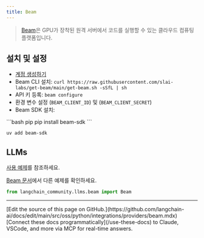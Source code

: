 ```yaml
---
title: Beam
---
```


>[Beam](https://www.beam.cloud/)은 GPU가 장착된 원격 서버에서 코드를 실행할 수 있는 클라우드 컴퓨팅 플랫폼입니다.


## 설치 및 설정

- [계정 생성하기](https://www.beam.cloud/)
- Beam CLI 설치: `curl https://raw.githubusercontent.com/slai-labs/get-beam/main/get-beam.sh -sSfL | sh`
- API 키 등록: `beam configure`
- 환경 변수 설정 (`BEAM_CLIENT_ID`) 및 (`BEAM_CLIENT_SECRET`)
- Beam SDK 설치:

<CodeGroup>
```bash pip
pip install beam-sdk
```

```bash uv
uv add beam-sdk
```
</CodeGroup>


## LLMs

[사용 예제](/oss/python/integrations/llms/beam)를 참조하세요.

[Beam 문서](https://docs.beam.cloud/examples/langchain)에서 다른 예제를 확인하세요.

```python
from langchain_community.llms.beam import Beam
```

---

<Callout icon="pen-to-square" iconType="regular">
    [Edit the source of this page on GitHub.](https://github.com/langchain-ai/docs/edit/main/src/oss/python/integrations/providers/beam.mdx)
</Callout>
<Tip icon="terminal" iconType="regular">
    [Connect these docs programmatically](/use-these-docs) to Claude, VSCode, and more via MCP for    real-time answers.
</Tip>
